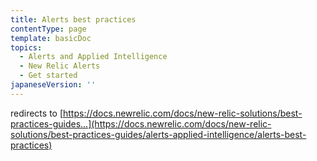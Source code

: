 ```yaml
---
title: Alerts best practices
contentType: page
template: basicDoc
topics:
  - Alerts and Applied Intelligence
  - New Relic Alerts
  - Get started
japaneseVersion: ''
---
```


redirects to [https://docs.newrelic.com/docs/new-relic-solutions/best-practices-guides...](https://docs.newrelic.com/docs/new-relic-solutions/best-practices-guides/alerts-applied-intelligence/alerts-best-practices)
